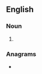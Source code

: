 ==English==

===Noun===
{{head|en|noun form}}

# {{plural of|tasting|lang=en}}

===Anagrams===
* {{anagrams|en|a=aginsstt|statings}}